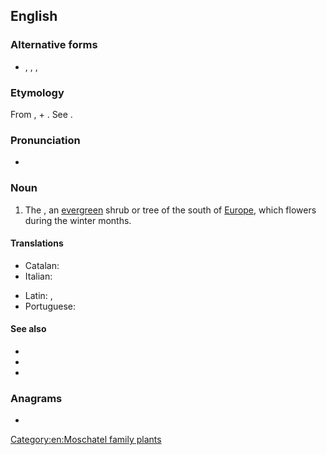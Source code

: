 ==English==

===Alternative forms===
* {{l|en|laurustine}}, {{l|en|laurestina}}, {{l|en|laurustinus}}, {{l|en|lauristinus}}

===Etymology===
From {{bor|en|NL.|laurustinus}}, {{der|en|la|laurus||laurel}} + {{m|la|tinus||Viburnum tinus}}. See {{m|en|laurel}}.

===Pronunciation===
* {{a|UK}} {{IPA|en|/ˈlɒɹ.əs.tiːn/|/ˈlɔːɹ.əs.tiːn/}}

===Noun===
{{en-noun}}

# The {{taxlink|Viburnum tinus|species}}, an [[evergreen]] shrub or tree of the south of [[Europe]], which flowers during the winter months.

====Translations====
{{trans-top|''Viburnum tinus''}}
* Catalan: {{t+|ca|marfull|m}}
* Italian: {{t+|it|lentaggine|f}}
{{trans-mid}}
* Latin: {{t|la|laurestina}}, {{t|la|tinus|f}}
* Portuguese: {{t+|pt|folhado|m}}
{{trans-bottom}}

====See also====
* {{projectlink|wikipedia}}
* {{specieslite|Viburnum tinus|i=1}}
* {{commonslite|Viburnum tinus|i=1}}

===Anagrams===
* {{anagrams|en|a=aeeilnrstu|lineatures|neutralise|reinsulate}}

[[Category:en:Moschatel family plants]]